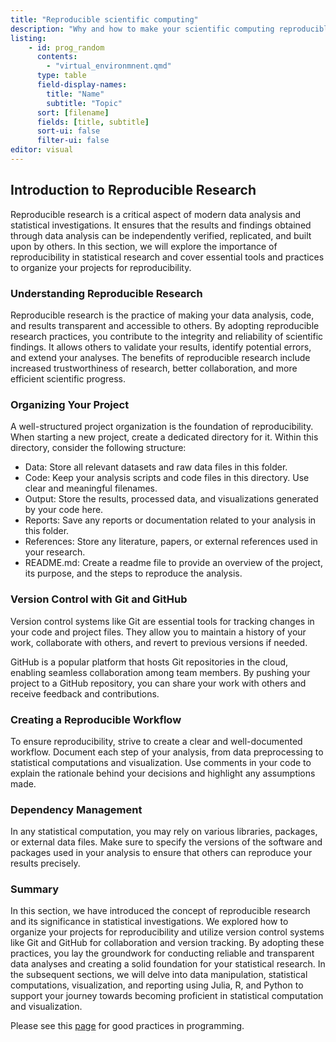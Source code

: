 ```yaml
---
title: "Reproducible scientific computing"
description: "Why and how to make your scientific computing reproducible."
listing: 
    - id: prog_random
      contents:
        - "virtual_environmnent.qmd"
      type: table
      field-display-names:
        title: "Name"
        subtitle: "Topic"
      sort: [filename]
      fields: [title, subtitle]
      sort-ui: false
      filter-ui: false
editor: visual
---
```



## Introduction to Reproducible Research

Reproducible research is a critical aspect of modern data analysis and statistical investigations. It ensures that the results and findings obtained through data analysis can be independently verified, replicated, and built upon by others. In this section, we will explore the importance of reproducibility in statistical research and cover essential tools and practices to organize your projects for reproducibility.

### Understanding Reproducible Research
Reproducible research is the practice of making your data analysis, code, and results transparent and accessible to others. By adopting reproducible research practices, you contribute to the integrity and reliability of scientific findings. It allows others to validate your results, identify potential errors, and extend your analyses. The benefits of reproducible research include increased trustworthiness of research, better collaboration, and more efficient scientific progress.

### Organizing Your Project
A well-structured project organization is the foundation of reproducibility. When starting a new project, create a dedicated directory for it. Within this directory, consider the following structure:

- Data: Store all relevant datasets and raw data files in this folder.
- Code: Keep your analysis scripts and code files in this directory. Use clear and meaningful filenames.
- Output: Store the results, processed data, and visualizations generated by your code here.
- Reports: Save any reports or documentation related to your analysis in this folder.
- References: Store any literature, papers, or external references used in your research.
- README.md: Create a readme file to provide an overview of the project, its purpose, and the steps to reproduce the analysis.

### Version Control with Git and GitHub
Version control systems like Git are essential tools for tracking changes in your code and project files. They allow you to maintain a history of your work, collaborate with others, and revert to previous versions if needed.

GitHub is a popular platform that hosts Git repositories in the cloud, enabling seamless collaboration among team members. By pushing your project to a GitHub repository, you can share your work with others and receive feedback and contributions.

### Creating a Reproducible Workflow
To ensure reproducibility, strive to create a clear and well-documented workflow. Document each step of your analysis, from data preprocessing to statistical computations and visualization. Use comments in your code to explain the rationale behind your decisions and highlight any assumptions made.

### Dependency Management
In any statistical computation, you may rely on various libraries, packages, or external data files. Make sure to specify the versions of the software and packages used in your analysis to ensure that others can reproduce your results precisely.

### Summary
In this section, we have introduced the concept of reproducible research and its significance in statistical investigations. We explored how to organize your projects for reproducibility and utilize version control systems like Git and GitHub for collaboration and version tracking. By adopting these practices, you lay the groundwork for conducting reliable and transparent data analyses and creating a solid foundation for your statistical research. In the subsequent sections, we will delve into data manipulation, statistical computations, visualization, and reporting using Julia, R, and Python to support your journey towards becoming proficient in statistical computation and visualization.

::: {#prog_random}
:::

:::{.callout-important}
Please see this [page](tips_coding.qmd) for good practices in programming.
:::